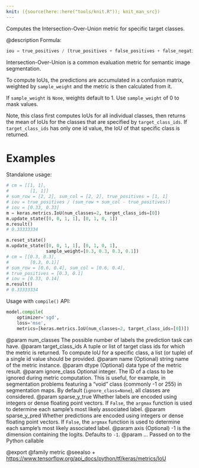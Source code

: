 ```yaml
---
knit: ({source(here::here("tools/knit.R")); knit_man_src})
---
```

Computes the Intersection-Over-Union metric for specific target classes.

@description
Formula:

```python
iou = true_positives / (true_positives + false_positives + false_negatives)
```
Intersection-Over-Union is a common evaluation metric for semantic image
segmentation.

To compute IoUs, the predictions are accumulated in a confusion matrix,
weighted by `sample_weight` and the metric is then calculated from it.

If `sample_weight` is `None`, weights default to 1.
Use `sample_weight` of 0 to mask values.

Note, this class first computes IoUs for all individual classes, then
returns the mean of IoUs for the classes that are specified by
`target_class_ids`. If `target_class_ids` has only one id value, the IoU of
that specific class is returned.

# Examples
Standalone usage:

```python
# cm = [[1, 1],
#        [1, 1]]
# sum_row = [2, 2], sum_col = [2, 2], true_positives = [1, 1]
# iou = true_positives / (sum_row + sum_col - true_positives))
# iou = [0.33, 0.33]
m = keras.metrics.IoU(num_classes=2, target_class_ids=[0])
m.update_state([0, 0, 1, 1], [0, 1, 0, 1])
m.result()
# 0.33333334
```

```python
m.reset_state()
m.update_state([0, 0, 1, 1], [0, 1, 0, 1],
               sample_weight=[0.3, 0.3, 0.3, 0.1])
# cm = [[0.3, 0.3],
#        [0.3, 0.1]]
# sum_row = [0.6, 0.4], sum_col = [0.6, 0.4],
# true_positives = [0.3, 0.1]
# iou = [0.33, 0.14]
m.result()
# 0.33333334
```

Usage with `compile()` API:

```python
model.compile(
    optimizer='sgd',
    loss='mse',
    metrics=[keras.metrics.IoU(num_classes=2, target_class_ids=[0])])
```

@param num_classes The possible number of labels the prediction task can have.
@param target_class_ids A tuple or list of target class ids for which the
    metric is returned. To compute IoU for a specific class, a list
    (or tuple) of a single id value should be provided.
@param name (Optional) string name of the metric instance.
@param dtype (Optional) data type of the metric result.
@param ignore_class Optional integer. The ID of a class to be ignored during
    metric computation. This is useful, for example, in segmentation
    problems featuring a "void" class (commonly -1 or 255) in
    segmentation maps. By default (`ignore_class=None`), all classes are
      considered.
@param sparse_y_true Whether labels are encoded using integers or
    dense floating point vectors. If `False`, the `argmax` function
    is used to determine each sample's most likely associated label.
@param sparse_y_pred Whether predictions are encoded using integers or
    dense floating point vectors. If `False`, the `argmax` function
    is used to determine each sample's most likely associated label.
@param axis (Optional) -1 is the dimension containing the logits.
    Defaults to `-1`.
@param ... Passed on to the Python callable

@export
@family metric
@seealso
+ <https://www.tensorflow.org/api_docs/python/tf/keras/metrics/IoU>
